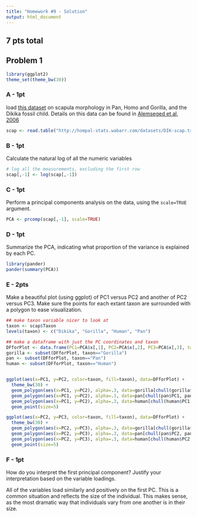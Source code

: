 ```yaml
---
title: "Homework #9 - Solution"
output: html_document
---
```


## 7 pts total

## Problem 1

```r
library(ggplot2)
theme_set(theme_bw(30))
```

### A - 1pt

load [this dataset](http://hompal-stats.wabarr.com/datasets/DIK-scap.txt) on scapula morphology in Pan, Homo and Gorilla, and the Dikika fossil child.  Details on this data can be found in [Alemseged et al, 2006](http://www.nature.com/nature/journal/v443/n7109/full/nature05047.html)

```r
scap <- read.table("http://hompal-stats.wabarr.com/datasets/DIK-scap.txt", header=TRUE)
```

### B - 1pt

Calculate the natural log of all the numeric variables

```r
# log all the measurements, excluding the first row
scap[,-1] <- log(scap[,-1])
```

### C  - 1pt

Perform a principal components analysis on the data, using the `scale=TRUE` argument.

```r
PCA <- prcomp(scap[,-1], scale=TRUE)
```

### D - 1pt

Summarize the PCA, indicating what proportion of the variance is explained by each PC.

```r
library(pander)
pander(summary(PCA))
```

### E - 2pts

Make a beautiful plot (using ggplot) of PC1 versus PC2 and another of PC2 versus PC3.  Make sure the points for each extant taxon are surrounded with a polygon to ease visualization.

```r
## make taxon variable nicer to look at
taxon <- scap$Taxon
levels(taxon) <- c("Dikika", "Gorilla", "Human", "Pan")

## make a dataframe with just the PC coordinates and taxon
DFforPlot <- data.frame(PC1=PCA$x[,1], PC2=PCA$x[,2], PC3=PCA$x[,3], taxon=taxon)
gorilla <- subset(DFforPlot, taxon=="Gorilla")
pan <- subset(DFforPlot, taxon=="Pan")
human <- subset(DFforPlot, taxon=="Human")


ggplot(aes(x=PC1, y=PC2, color=taxon, fill=taxon), data=DFforPlot) + 
  theme_bw(30) +
  geom_polygon(aes(x=PC1, y=PC2), alpha=.3, data=gorilla[chull(gorilla$PC1, gorilla$PC2),]) + 
  geom_polygon(aes(x=PC1, y=PC2), alpha=.3, data=pan[chull(pan$PC1, pan$PC2),]) + 
  geom_polygon(aes(x=PC1, y=PC2), alpha=.3, data=human[chull(human$PC1, human$PC2),]) + 
  geom_point(size=5)

ggplot(aes(x=PC2, y=PC3, color=taxon, fill=taxon), data=DFforPlot) + 
  theme_bw(30) +
  geom_polygon(aes(x=PC2, y=PC3), alpha=.3, data=gorilla[chull(gorilla$PC2, gorilla$PC3),]) + 
  geom_polygon(aes(x=PC2, y=PC3), alpha=.3, data=pan[chull(pan$PC2, pan$PC3),]) + 
  geom_polygon(aes(x=PC2, y=PC3), alpha=.3, data=human[chull(human$PC2, human$PC3),]) + 
  geom_point(size=5)
```

### F - 1pt

How do you interpret the first principal component? Justify your interpretation based on the variable loadings.

All of the variables load similarly and positively on the first PC.  This is a common situation and reflects the size of the individual.  This makes sense, as the most dramatic way that individuals vary from one another is in their size. 

<!-- ## Problem 2 -->

<!-- ### A - 1pt -->

<!-- load the [dataset from Reed 1997](http://hompal-stats.wabarr.com/datasets/Reed1997_modern_adaptations.txt) with proportions of large mammal adaptations from modern game parks -->


<!-- ```{r} -->
<!-- reed <- read.table("http://hompal-stats.wabarr.com/datasets/Reed1997_modern_adaptations.txt", header=T, sep=",") -->
<!-- ``` -->

<!-- ### B - 1pt -->

<!-- Perform a correspondence analysis on this data -->


<!-- ```{r} -->
<!-- library(ca) -->
<!-- myCA <- ca(reed[,6:12]) -->
<!-- ``` -->

<!-- ### C - 1pt -->

<!-- Print the results of the CA -->


<!-- ```{r} -->
<!-- myCA -->
<!-- ``` -->

<!-- ### D - 1pt -->

<!-- Make a beautiful ggplot of the results (Dimension 1 plotted against Dimension 2).  Hint: You will have to extract the `rowcoords` and `colcoords` from the CA result.  Use text labels instead of points.  Use the simplified habitat as the label for the localities, rather than the long site name.  Color code the labels for each site by the mean annual precipitation values, so you can see the impact of precipitation.  -->


<!-- ```{r fig.height=10, fig.width=15} -->
<!-- localityScoreDF <- data.frame(Dimension1 = myCA$rowcoord[,1], Dimension2=myCA$rowcoord[,2], rainfall=reed$Rainfall, hab=reed$Simplified.Habitat) -->
<!-- adaptationScoreDF <- data.frame(Dimension1 = myCA$colcoord[,1], Dimension2=myCA$colcoord[,2], names = myCA$colnames) -->
<!-- ggplot() +  -->
<!--   geom_text(aes(x=Dimension1, y=Dimension2, label=names), data=adaptationScoreDF, color="red") +  -->
<!--   geom_text(aes(x=Dimension1, y=Dimension2, label=hab, color=rainfall), data=localityScoreDF) -->
<!-- ``` -->